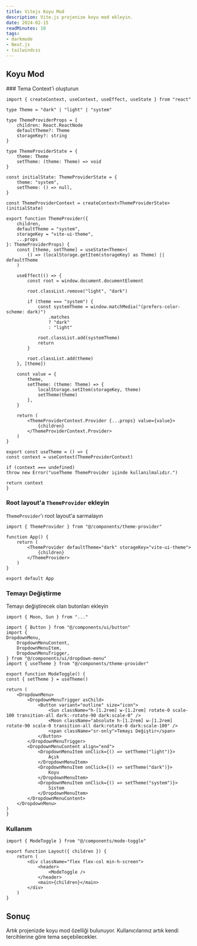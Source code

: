 ```yaml
---
title: Vitejs Koyu Mod
description: Vite.js projenize koyu mod ekleyin.
date: 2024-02-15
readMinutes: 10
tags:
- darkmode
- Next.js
- tailwindcss
---
```

## Koyu Mod

<Steps>
### Tema Context'i oluşturun

```tsx title="components/theme-provider.tsx"
import { createContext, useContext, useEffect, useState } from "react"

type Theme = "dark" | "light" | "system"

type ThemeProviderProps = {
    children: React.ReactNode
    defaultTheme?: Theme
    storageKey?: string
}

type ThemeProviderState = {
    theme: Theme
    setTheme: (theme: Theme) => void
}

const initialState: ThemeProviderState = {
    theme: "system",
    setTheme: () => null,
}

const ThemeProviderContext = createContext<ThemeProviderState>(initialState)

export function ThemeProvider({
    children,
    defaultTheme = "system",
    storageKey = "vite-ui-theme",
    ...props
}: ThemeProviderProps) {
    const [theme, setTheme] = useState<Theme>(
        () => (localStorage.getItem(storageKey) as Theme) || defaultTheme
    )

    useEffect(() => {
        const root = window.document.documentElement

        root.classList.remove("light", "dark")

        if (theme === "system") {
            const systemTheme = window.matchMedia("(prefers-color-scheme: dark)")
                .matches
                ? "dark"
                : "light"

            root.classList.add(systemTheme)
            return
        }

        root.classList.add(theme)
    }, [theme])

    const value = {
        theme,
        setTheme: (theme: Theme) => {
            localStorage.setItem(storageKey, theme)
            setTheme(theme)
        },
    }

    return (
        <ThemeProviderContext.Provider {...props} value={value}>
            {children}
        </ThemeProviderContext.Provider>
    )
}

export const useTheme = () => {
const context = useContext(ThemeProviderContext)

if (context === undefined)
throw new Error("useTheme ThemeProvider içinde kullanılmalıdır.")

return context
}
```

### Root layout'a `ThemeProvider` ekleyin

`ThemeProvider`'ı root layout'a sarmalayın

```tsx {1,5-7} title="App.tsx"
import { ThemeProvider } from "@/components/theme-provider"

function App() {
    return (
        <ThemeProvider defaultTheme="dark" storageKey="vite-ui-theme">
            {children}
        </ThemeProvider>
    )
}

export default App
```

### Temayı Değiştirme

Temayı değiştirecek olan butonları ekleyin

```tsx title="components/mode-toggle.tsx"
import { Moon, Sun } from "..."

import { Button } from "@/components/ui/button"
import {
DropdownMenu,
    DropdownMenuContent,
    DropdownMenuItem,
    DropdownMenuTrigger,
} from "@/components/ui/dropdown-menu"
import { useTheme } from "@/components/theme-provider"

export function ModeToggle() {
const { setTheme } = useTheme()

return (
    <DropdownMenu>
        <DropdownMenuTrigger asChild>
            <Button variant="outline" size="icon">
                <Sun className="h-[1.2rem] w-[1.2rem] rotate-0 scale-100 transition-all dark:-rotate-90 dark:scale-0" />
                <Moon className="absolute h-[1.2rem] w-[1.2rem] rotate-90 scale-0 transition-all dark:rotate-0 dark:scale-100" />
                <span className="sr-only">Temayı Değiştir</span>
            </Button>
        </DropdownMenuTrigger>
        <DropdownMenuContent align="end">
            <DropdownMenuItem onClick={() => setTheme("light")}>
                Açık
            </DropdownMenuItem>
            <DropdownMenuItem onClick={() => setTheme("dark")}>
                Koyu
            </DropdownMenuItem>
            <DropdownMenuItem onClick={() => setTheme("system")}>
                Sistem
            </DropdownMenuItem>
        </DropdownMenuContent>
    </DropdownMenu>
)
}
```

### Kullanım

```tsx title="components/layout.tsx"
import { ModeToggle } from "@/components/mode-toggle"

export function Layout({ children }) {
    return (
        <div className="flex flex-col min-h-screen">
            <header>
                <ModeToggle />
            </header>
            <main>{children}</main>
        </div>
    )
}
```
</Steps>

## Sonuç

Artık projenizde koyu mod özelliği bulunuyor. Kullanıcılarınız artık kendi tercihlerine göre tema seçebilecekler.